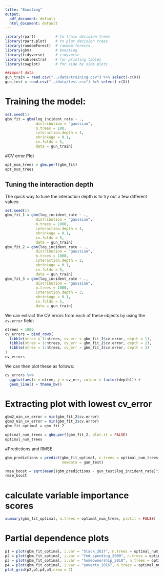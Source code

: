 ```yaml
---
title: "Boosting"
output:
  pdf_document: default
  html_document: default
---
```


```r
library(rpart)         # to train decision trees
library(rpart.plot)    # to plot decision trees
library(randomForest)  # random forests
library(gbm)           # boosting
library(tidyverse)     # tidyverse
library(kableExtra)    # for printing tables
library(cowplot)       # for side by side plots
```

```r
##import data
gun_train = read.csv("../data/training.csv") %>% select(-c(X))
gun_test = read.csv("../data/test.csv") %>% select(-c(X))
```

# Training the model:
```r
set.seed(1)
gbm_fit = gbm(log_incident_rate ~ .,
              distribution = "gaussian",
              n.trees = 100,
              interaction.depth = 1,
              shrinkage = 0.1,
              cv.folds = 5,
              data = gun_train)
```

#CV error Plot
```r
opt_num_trees = gbm.perf(gbm_fit)
opt_num_trees
```

## Tuning the interaction depth

The quick way to tune the interaction depth is to try out a few different values:
```r
set.seed(1)
gbm_fit_1 = gbm(log_incident_rate ~ .,
              distribution = "gaussian",
              n.trees = 1000,
              interaction.depth = 1,
              shrinkage = 0.1,
              cv.folds = 5,
              data = gun_train)
gbm_fit_2 = gbm(log_incident_rate ~ .,
              distribution = "gaussian",
              n.trees = 1000,
              interaction.depth = 2,
              shrinkage = 0.1,
              cv.folds = 5,
              data = gun_train)
gbm_fit_3 = gbm(log_incident_rate ~ .,
              distribution = "gaussian",
              n.trees = 1000,
              interaction.depth = 3,
              shrinkage = 0.1,
              cv.folds = 5,
              data = gun_train)
```

We can extract the CV errors from each of these objects by using the `cv.error` field:
```r
ntrees = 1000
cv_errors = bind_rows(
  tibble(ntree = 1:ntrees, cv_err = gbm_fit_1$cv.error, depth = 1),
  tibble(ntree = 1:ntrees, cv_err = gbm_fit_2$cv.error, depth = 2),
  tibble(ntree = 1:ntrees, cv_err = gbm_fit_3$cv.error, depth = 3)
)
cv_errors
```

We can then plot these as follows:
```r
cv_errors %>%
  ggplot(aes(x = ntree, y = cv_err, colour = factor(depth))) +
  geom_line() + theme_bw()
```
# Extracting plot with lowest cv_error
```r
gbm2_min_cv_error = min(gbm_fit_2$cv.error)
gbm3_min_cv_error = min(gbm_fit_3$cv.error)
gbm_fit_optimal = gbm_fit_2
```
```r
optimal_num_trees = gbm.perf(gbm_fit_2, plot.it = FALSE) 
optimal_num_trees
```

#Predictions and RMSE
```r
gbm_predictions = predict(gbm_fit_optimal, n.trees = optimal_num_trees,
                          newdata = gun_test)

rmse_boost = sqrt(mean((gbm_predictions - gun_test$log_incident_rate)^2))
rmse_boost
```

# calculate variable importance scores
```r
summary(gbm_fit_optimal, n.trees = optimal_num_trees, plotit = FALSE)
```

# Partial dependence plots
```r
p1 = plot(gbm_fit_optimal, i.var = "black_2017", n.trees = optimal_num_trees)
p2 = plot(gbm_fit_optimal, i.var = "fed_spending_2009", n.trees = optimal_num_trees)
p3 = plot(gbm_fit_optimal, i.var = "homeownership_2010", n.trees = optimal_num_trees)
p4 = plot(gbm_fit_optimal, i.var = "poverty_2016", n.trees = optimal_num_trees)
plot_grid(p2,p1,p4,p3,nrow = 2)
```


